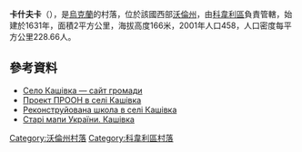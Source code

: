 {{coord|51|10|3|N|25|19|8|E|scale:30000|display=title}}

'''卡什夫卡'''（{{lang-uk|Кашівка}}），是[[烏克蘭|烏克蘭]]的村落，位於該國西部[[沃倫州|沃倫州]]，由[[科韋利區|科韋利區]]負責管轄，始建於1631年，面積2平方公里，海拔高度166米，2001年人口458，人口密度每平方公里228.66人。

==參考資料==
* [http://1ua.com.ua/c18632 Село Кашівка — сайт громади] {{Wayback|url=http://1ua.com.ua/c18632 |date=20131020154209 }}
* [http://www.youtube.com/watch?feature=player_embedded&v=yCu_g0EUccg Проект ПРООН в селі Кашівка] {{Wayback|url=http://www.youtube.com/watch?feature=player_embedded&v=yCu_g0EUccg |date=20160925005234 }}
* [http://www.youtube.com/watch?v=lONUbP4zl9I Реконструйована школа в селі Кашівка] {{Wayback|url=http://www.youtube.com/watch?v=lONUbP4zl9I |date=20161012215728 }}
* [https://web.archive.org/web/20130411003409/http://www.oldmaps.org.ua/maps/644 Старі мапи України. Кашівка]

[[Category:沃倫州村落|Category:沃倫州村落]]
[[Category:科韋利區村落|Category:科韋利區村落]]


{{Volyn-geo-stub}}